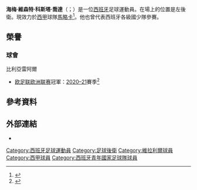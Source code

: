 {{noteTA
|G1=Football
|G2=uefa
|1=zh-hans:尧梅·科斯塔;zh-hk:查美·哥斯達;zh-tw:海梅·科斯塔;
|2=zh-hans:尧梅;zh-hk:查美;zh-tw:海梅;
}}
{{Spanish name|Costa|Jordá}}
{{Infobox football biography
| name = 查美·哥斯達<br>Jaume Costa
| image = UEFA Euro League FC Salzburg gegen Villarreal 15 (cropped).JPG
| caption = 
| fullname = Jaume Vicent Costa Jordá
| birth_date = {{birth date and age|1988|3|18|df=y}}
| birth_place = {{flagicon|ESP}} [[西班牙|西班牙]][[華倫西亞|華倫西亞]]
| height = {{convert|1.71|m|ftin|0|abbr=on}}
| position = [[左閘|左閘]]
| currentclub = [[皇家馬略卡體育會|馬略卡]]
| clubnumber = -
| youthyears1 = | youthclubs1 = [[巴伦西亚足球俱乐部|華倫西亞]]
| years1 = 2007–2010 | clubs1 = Valencia B | caps1 = 71 | goals1 = 4
| years2 = 2009–2010 | clubs2 = → [[加的斯足球俱樂部|卡迪斯]] (外借) | caps2 = 15 | goals2 = 0
| years3 = 2010–2012 | clubs3 = Villarreal B | caps3 = 65 | goals3 = 3
| years4 = 2012–2021 | clubs4 = [[比利亞雷阿爾足球俱樂部|比利亞雷阿爾]] | caps4 = 211 | goals4 = 5
| years5 = 2019–2020 | clubs5 = → [[巴伦西亚足球俱乐部|華倫西亞]] (外借) | caps5 = 19 | goals5 = 0
| years6 = 2021– | clubs6 = [[皇家馬略卡體育會|馬略卡]] | caps6 = 0 | goals6 = 0
| totalcaps = | totalgoals = 
| nationalyears1 = 2004 | nationalteam1 = 西班牙U16 | nationalcaps1 = 4 | nationalgoals1 = 0
| nationalyears2 = 2004–2005 | nationalteam2 = 西班牙U17 | nationalcaps2 = 5 | nationalgoals2 = 0
| club-update = 2021年7月7日
| nationalteam-update =  
}}

'''海梅·維森特·科斯塔·喬達'''（{{lang-es|Jaume Vicent Costa Jordá}}；{{bd|1988年|3月18日}}）是一位[[西班牙|西班牙]]足球運動員。在場上的位置是左後衛。現效力於[[西班牙足球甲級聯賽|西甲]]球隊[[皇家馬略卡體育會|馬略卡]]<ref>{{cite web|url=http://www.espnfc.com/uk/en/report/372851/report.html?soccernet=true&cc=5739|title=Villarreal 4–0 Rayo Vallecano|publisher=[[ESPN_FC|ESPN FC]]|date=10 May 2014|accessdate=13 May 2014|archive-date=2014-05-14|archive-url=https://web.archive.org/web/20140514113449/http://www.espnfc.com/uk/en/report/372851/report.html?soccernet=true&cc=5739|dead-url=no}}</ref>。他也曾代表西班牙各級國少隊參賽。


== 榮譽 ==
=== 球會 ===
;{{flagicon|ESP}} 比利亞雷阿爾
* [[欧足联欧洲联赛|欧足联欧洲联赛]]冠軍：[[2020–21年歐霸盃|2020–21]]賽季<ref>{{cite web|url=https://www.881903.com/news/sports/2393280/%E6%AD%90%E9%9C%B8%E7%9B%83%E6%B1%BA%E8%B3%BD-%E7%B6%AD%E6%8B%89%E5%88%A9%E7%88%BE%E6%86%91%E4%BA%92%E5%B0%84%E5%8D%81%E4%BA%8C%E7%A2%BC%E6%93%8A%E6%95%97%E6%9B%BC%E8%81%AF|title=歐霸盃決賽　維拉利爾憑互射十二碼擊敗曼聯|publisher=商業電台|date=2021-05-27|access-date=2021-05-26|archive-date=2021-05-26|archive-url=https://web.archive.org/web/20210526221921/https://www.881903.com/news/sports/2393280/%E6%AD%90%E9%9C%B8%E7%9B%83%E6%B1%BA%E8%B3%BD-%E7%B6%AD%E6%8B%89%E5%88%A9%E7%88%BE%E6%86%91%E4%BA%92%E5%B0%84%E5%8D%81%E4%BA%8C%E7%A2%BC%E6%93%8A%E6%95%97%E6%9B%BC%E8%81%AF|dead-url=no}}</ref>

==參考資料==
{{Reflist}}

==外部連結==
*{{Soccerway}}

{{皇家馬略卡體育會球員名單}}

{{DEFAULTSORT: Costa, Jaume}}
[[Category:西班牙足球運動員|Category:西班牙足球運動員]]
[[Category:足球後衛|Category:足球後衛]]
[[Category:維拉利爾球員|Category:維拉利爾球員]]
[[Category:西甲球員|Category:西甲球員]]
[[Category:西班牙青年國家足球隊球員|Category:西班牙青年國家足球隊球員]]